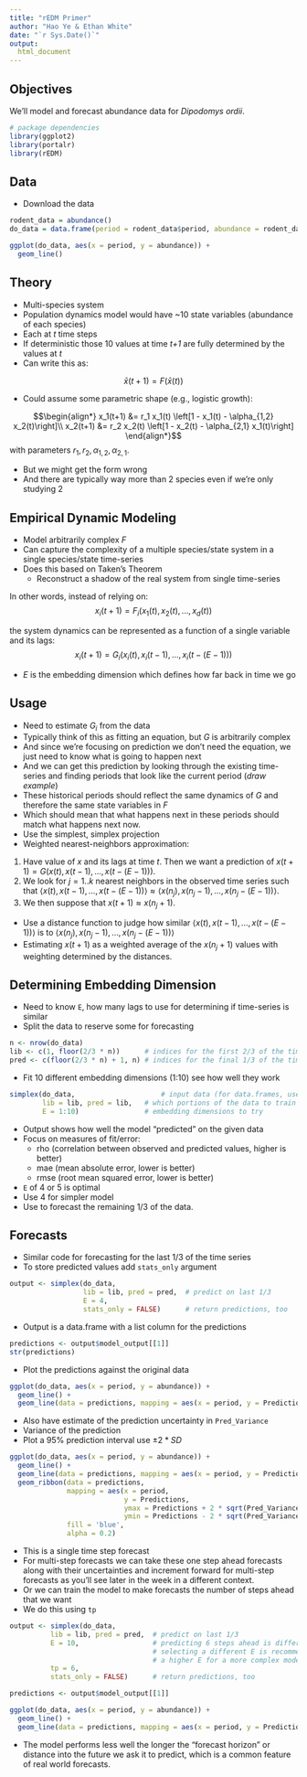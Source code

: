 ```yaml
---
title: "rEDM Primer"
author: "Hao Ye & Ethan White"
date: "`r Sys.Date()`"
output:
  html_document
---
```


## Objectives

We'll model and forecast abundance data for *Dipodomys ordii*.

```r
# package dependencies
library(ggplot2)
library(portalr)
library(rEDM)
```

## Data

* Download the data

```r
rodent_data = abundance()
do_data = data.frame(period = rodent_data$period, abundance = rodent_data$DO)

ggplot(do_data, aes(x = period, y = abundance)) +
  geom_line()
```

## Theory

* Multi-species system
* Population dynamics model would have ~10 state variables (abundance of each species)
* Each at *t* time steps
* If deterministic those 10 values at time *t+1* are fully determined by the values at *t*
* Can write this as:

$$\bar{x}(t+1) = F \left(\bar{x}(t)\right)$$

* Could assume some parametric shape (e.g., logistic growth):

$$\begin{align*}
x_1(t+1) &= r_1 x_1(t) \left[1 - x_1(t) - \alpha_{1,2} x_2(t)\right]\\
x_2(t+1) &= r_2 x_2(t) \left[1 - x_2(t) - \alpha_{2,1} x_1(t)\right]
\end{align*}$$
with parameters $r_1, r_2, \alpha_{1,2}, \alpha_{2,1}$.

* But we might get the form wrong
* And there are typically way more than 2 species even if we're only studying 2

## Empirical Dynamic Modeling

* Model arbitrarily complex *F*
* Can capture the complexity of a multiple species/state system in a single
  species/state time-series
* Does this based on Taken's Theorem
    * Reconstruct a shadow of the real system from single time-series

In other words, instead of relying on:
$$x_i(t+1) = F_i\left(x_1(t), x_2(t), \dots, x_d(t)\right)$$

the system dynamics can be represented as a function of a single variable and its lags:
$$x_i(t+1) = G_i\left(x_i(t), x_i(t-1), \dots, x_i(t-(E-1))\right)$$

* $E$ is the embedding dimension which defines how far back in time we go

## Usage

* Need to estimate $G_i$ from the data
* Typically think of this as fitting an equation, but $G$ is arbitrarily complex
* And since we're focusing on prediction we don't need the equation, we just need to know what is going to happen next
* And we can get this prediction by looking through the existing time-series and finding periods that look like the current period (*draw example*)
* These historical periods should reflect the same dynamics of $G$ and therefore the same state variables in $F$
* Which should mean that what happens next in these periods should match what happens next now.
* Use the simplest, simplex projection
* Weighted nearest-neighbors approximation:

1. Have value of $x$ and its lags at time $t$. Then we want a prediction of $x(t+1) = G\left(x(t), x(t-1), \dots, x(t - (E-1))\right)$.
2. We look for $j = 1..k$ nearest neighbors in the observed time series such that $\langle x(t), x(t-1), \dots, x(t - (E-1))\rangle \approx \langle x(n_j), x(n_j-1), \dots, x(n_j - (E-1))\rangle$.
3. We then suppose that $x(t+1) \approx x(n_j+1)$.

* Use a distance function to judge how similar $\langle x(t), x(t-1), \dots, x(t - (E-1))\rangle$ is to $\langle x(n_j), x(n_j-1), \dots, x(n_j - (E-1))\rangle$
* Estimating $x(t+1)$ as a weighted average of the $x(n_j+1)$ values with weighting determined by the distances.


## Determining Embedding Dimension

* Need to know `E`, how many lags to use for determining if time-series is similar
* Split the data to reserve some for forecasting

```r
n <- nrow(do_data)
lib <- c(1, floor(2/3 * n))      # indices for the first 2/3 of the time series
pred <- c(floor(2/3 * n) + 1, n) # indices for the final 1/3 of the time series
```

* Fit 10 different embedding dimensions (1:10) see how well they work

```r
simplex(do_data,                     # input data (for data.frames, uses 2nd column)
        lib = lib, pred = lib,   # which portions of the data to train and predict
        E = 1:10)                # embedding dimensions to try
```

* Output shows how well the model "predicted" on the given data
* Focus on measures of fit/error:
    * rho (correlation between observed and predicted values, higher is better)
    * mae (mean absolute error, lower is better)
    * rmse (root mean squared error, lower is better)
* `E` of 4 or 5 is optimal
* Use 4 for simpler model
* Use to forecast the remaining 1/3 of the data.

## Forecasts

* Similar code for forecasting for the last 1/3 of the time series
* To store predicted values add `stats_only` argument

```r
output <- simplex(do_data,
                  lib = lib, pred = pred,  # predict on last 1/3
                  E = 4, 
                  stats_only = FALSE)      # return predictions, too
```

* Output is a data.frame with a list column for the predictions

```r
predictions <- output$model_output[[1]]
str(predictions)
```

* Plot the predictions against the original data

```r
ggplot(do_data, aes(x = period, y = abundance)) +
  geom_line() +
  geom_line(data = predictions, mapping = aes(x = period, y = Predictions), color = 'blue')
```

* Also have estimate of the prediction uncertainty in `Pred_Variance`
* Variance of the prediction
* Plot a 95% prediction interval use $\pm 2 * SD$

```r
ggplot(do_data, aes(x = period, y = abundance)) +
  geom_line() +
  geom_line(data = predictions, mapping = aes(x = period, y = Predictions), color = 'blue') +
  geom_ribbon(data = predictions,
              mapping = aes(x = period,
                            y = Predictions,
                            ymax = Predictions + 2 * sqrt(Pred_Variance),
                            ymin = Predictions - 2 * sqrt(Pred_Variance)),
              fill = 'blue',
              alpha = 0.2)
```


* This is a single time step forecast
* For multi-step forecasts we can take these one step ahead forecasts along with their
  uncertainties and increment forward for multi-step forecasts as you'll see later in the
  week in a different context.
* Or we can train the model to make forecasts the number of steps ahead that we want
* We do this using `tp`

```r
output <- simplex(do_data,
          lib = lib, pred = pred,  # predict on last 1/3
          E = 10,                  # predicting 6 steps ahead is different model;
                                   # selecting a different E is recommended, and
                                   # a higher E for a more complex model is sensible
          tp = 6,
          stats_only = FALSE)      # return predictions, too

predictions <- output$model_output[[1]]

ggplot(do_data, aes(x = period, y = abundance)) +
  geom_line() +
  geom_line(data = predictions, mapping = aes(x = period, y = Predictions), color = 'blue')
```

* The model performs less well the longer the "forecast horizon" or distance into the future we ask it to predict, which is a common feature of real world forecasts.
